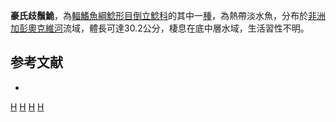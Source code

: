 {{Speciesbox 
| taxon = Synodontis haugi
| authority = [[Pellegrin|Pellegrin]], 1906
| status = LC
| status_system = IUCN3.1
}}

'''豪氏歧鬚鮠'''，為[[輻鰭魚綱|輻鰭魚綱]][[鯰形目|鯰形目]][[倒立鯰科|倒立鯰科]]的其中一[[種|種]]，為熱帶淡水魚，分布於[[非洲|非洲]][[加彭|加彭]][[奧克維河|奧克維河]]流域，體長可達30.2公分，棲息在底中層水域，生活習性不明。

==参考文献==
*{{FishBase_species|genus=Synodontis|species=haugi|year=2015|month=5}}

{{Taxonbar}}

[[Category:1906年描述的鱼类|H]]
[[Category:IUCN红色名录无危物种|H]]
[[Category:歧鬚鮠屬|H]]
[[Category:1906年描述的魚類|H]]